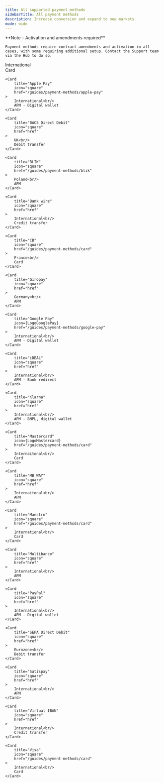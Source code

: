 ```yaml
---
title: All supported payment methods
sidebarTitle: All payment methods
description: Increase conversion and expand to new markets
mode: wide
---
```



<Note>
    **Note – Activation and amendments required**

    Payment methods require contract amendments and activation in all cases, with some requiring additional setup. Contact the Support team via the Hub to do so.
</Note>

<CardGroup cols={3}>
    <Card
        title="AMEX"
        icon="square"
        href="/guides/payment-methods/card"
    >
        International<br/>
        Card
    </Card>

    <Card
        title="Apple Pay"
        icon="square"
        href="/guides/payment-methods/apple-pay"
    >
        International<br/>
        APM - Digital wallet
    </Card>

    <Card
        title="BACS Direct Debit"
        icon="square"
        href="href"
    >
        UK<br/>
        Debit transfer
    </Card>

    <Card
        title="BLIK"
        icon="square"
        href="/guides/payment-methods/blik"
    >
        Poland<br/>
        APM
    </Card>

    <Card
        title="Bank wire"
        icon="square"
        href="href"
    >
        International<br/>
        Credit transfer
    </Card>

    <Card
        title="CB"
        icon="square"
        href="/guides/payment-methods/card"
    >
        France<br/>
        Card
    </Card>

    <Card
        title="Giropay"
        icon="square"
        href="href"
    >
        Germany<br/>
        APM
    </Card>

    <Card
        title="Google Pay"
        icon={LogoGooglePay}
        href="/guides/payment-methods/google-pay"
    >
        International<br/>
        APM - Digital wallet
    </Card>

    <Card
        title="iDEAL"
        icon="square"
        href="href"
    >
        International<br/>
        APM - Bank redirect
    </Card>

    <Card
        title="Klarna"
        icon="square"
        href="href"
    >
        International<br/>
        APM - BNPL, digital wallet
    </Card>

    <Card
        title="Mastercard"
        icon={LogoMastercard}
        href="/guides/payment-methods/card"
    >
        Internaitonal<br/>
        Card
    </Card>

    <Card
        title="MB WAY"
        icon="square"
        href="href"
    >
        Internaitonal<br/>
        APM
    </Card>

    <Card
        title="Maestro"
        icon="square"
        href="/guides/payment-methods/card"
    >
        International<br/>
        Card
    </Card>

    <Card
        title="Multibanco"
        icon="square"
        href="href"
    >
        International<br/>
        APM
    </Card>

    <Card
        title="PayPal"
        icon="square"
        href="href"
    >
        International<br/>
        APM - Digital wallet
    </Card>

    <Card
        title="SEPA Direct Debit"
        icon="square"
        href="href"
    >
        Eurozone<br/>
        Debit transfer
    </Card>

    <Card
        title="Satispay"
        icon="square"
        href="href"
    >
        International<br/>
        APM
    </Card>

    <Card
        title="Virtual IBAN"
        icon="square"
        href="href"
    >
        International<br/>
        Credit transfer
    </Card>

    <Card
        title="Visa"
        icon="square"
        href="/guides/payment-methods/card"
    >
        International<br/>
        Card
    </Card>

</CardGroup>